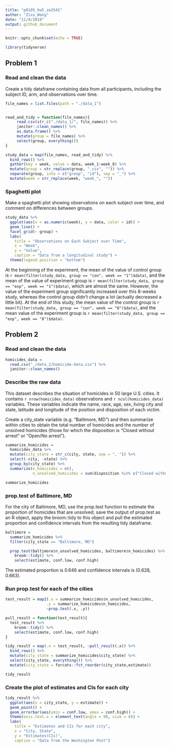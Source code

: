 ```yaml
---
title: "p8105_hw5_zw2541"
author: "Zixu_Wang"
date: "11/4/2018"
output: github_document
---
```


```r
knitr::opts_chunk$set(echo = TRUE)

library(tidyverse)
```

## Problem 1

### Read and clean the data

Create a tidy dataframe containing data from all participants, including the subject ID, arm, and observations over time.

```r
file_names = list.files(path = "./data_1")


read_and_tidy = function(file_names){
     read.csv(str_c("./data_1/", file_names)) %>% 
     janitor::clean_names() %>% 
     as.data.frame() %>% 
     mutate(group = file_names) %>% 
     select(group, everything())
}

study_data = map(file_names, read_and_tidy) %>% 
  bind_rows() %>% 
  gather(key = week, value = data, week_1:week_8) %>% 
  mutate(group = str_replace(group, ".csv", "")) %>% 
  separate(group, into = c("group", "id"), sep = "_") %>% 
  mutate(week = str_replace(week, "week_", ""))
```

### Spaghetti plot

Make a spaghetti plot showing observations on each subject over time, and comment on differences between groups.

```r
study_data %>%
  ggplot(aes(x = as.numeric(week), y = data, color = id)) +
  geom_line() +
  facet_grid(~ group) +
  labs(
    title = "Observations on Each Subject over Time",
    x = "Week",
    y = "Value",
    caption = "Data from a longitudinal study") +
  theme(legend.position = "bottom")
```

At the beginning of the experiment, the mean of the value of control group is `r mean(filter(study_data, group == "con", week == "1")$data)`, and the mean of the value of experiment group is `r mean(filter(study_data, group == "exp", week == "1")$data)`, which are almost the same. However, the value of the experiment group significantly increased over this 8-weeks study, whereas the control group didn't change a lot (actually decreased a little bit). At the end of this study, the mean value of the control group is `r mean(filter(study_data, group == "con", week == "8")$data)`, and the mean value of the experiment group is `r mean(filter(study_data, group == "exp", week == "8")$data)`.

## Problem 2

### Read and clean the data

```r
homicides_data = 
  read.csv("./data_2/homicide-data.csv") %>% 
  janitor::clean_names() 
```

### Describe the raw data

This dataset describes the situation of homicides in 50 large U.S. cities. It contains `r nrow(homicides_data)` observations and `r ncol(homicides_data)` variables. These variables indicate the name, race, age, sex, living city and state, latitude and longitude of the position and disposition of each victim.

Create a city_state variable (e.g. "Baltimore, MD") and then summarize within cities to obtain the total number of homicides and the number of unsolved homicides (those for which the disposition is "Closed without arrest" or "Open/No arrest").

```r
summarize_homicides = 
  homicides_data %>% 
  mutate(city_state = str_c(city, state, sep = ", ")) %>% 
  select(-city, -state) %>% 
  group_by(city_state) %>% 
  summarize(n_homicides = n(),
            n_unsolved_homicides = sum(disposition %in% c("Closed without arrest", "Open/No arrest")))

summarize_homicides
```

### prop.test of Baltimore, MD

For the city of Baltimore, MD, use the prop.test function to estimate the proportion of homicides that are unsolved; save the output of prop.test as an R object, apply the broom::tidy to this object and pull the estimated proportion and confidence intervals from the resulting tidy dataframe.

```r
baltimore =
  summarize_homicides %>% 
  filter(city_state == "Baltimore, MD") 

  prop.test(baltimore$n_unsolved_homicides, baltimore$n_homicides) %>% 
    broom::tidy() %>% 
    select(estimate, conf.low, conf.high)
```

The estimated proportion is 0.646 and confidence intervals is (0.628, 0.663).

### Run prop.test for each of the cities

```r
test_result = map2(.x = summarize_homicides$n_unsolved_homicides, 
                  .y = summarize_homicides$n_homicides, 
                  ~prop.test(.x, .y))

pull_result = function(test_result){
  test_result %>% 
    broom::tidy() %>% 
    select(estimate, conf.low, conf.high)
}

tidy_result = map(.x = test_result, ~pull_result(.x)) %>% 
  bind_rows() %>% 
  mutate(city_state = summarize_homicides$city_state) %>% 
  select(city_state, everything()) %>% 
  mutate(city_state = forcats::fct_reorder(city_state,estimate))

tidy_result
```

### Create the plot of estimates and CIs for each city 

```r
tidy_result %>% 
  ggplot(aes(x = city_state, y = estimate)) + 
  geom_point() +
  geom_errorbar(aes(ymin = conf.low, ymax = conf.high)) +
  theme(axis.text.x = element_text(angle = 90, size = 6)) +
  labs(
    title = "Estimates and CIs for each city",
    x = "City, State",
    y = "Estimates(CIs)",
    caption = "Data from the Washington Post")
```


